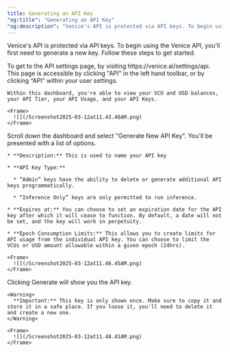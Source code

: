 ```yaml
---
title: Generating an API Key
"og:title": "Generating an API Key"
"og:description": "Venice's API is protected via API keys. To begin using the Venice API, you'll first need to generate a new key. Follow these steps to get started."
---
```


Venice's API is protected via API keys. To begin using the Venice API, you'll first need to generate a new key. Follow these steps to get started.

<Steps>
  <Step title="Visit the API Settings Page">
    To get to the API settings page, by visiting https://venice.ai/settings/api. This page is accessible by clicking "API" in the left hand toolbar, or by clicking “API” within your user settings.

    Within this dashboard, you're able to view your VCU and USD balances, your API Tier, your API Usage, and your API Keys.

    <Frame>
      ![](/Screenshot2025-03-12at11.43.46AM.png)
    </Frame>
  </Step>

  <Step title="Click Generate New API Key">
    Scroll down the dashboard and select "Generate New API Key". You'll be presented with a list of options.

    * **Description:** This is used to name your API key

    * **API Key Type:**

      * “Admin” keys have the ability to delete or generate additional API keys programmatically.

      * “Inference Only” keys are only permitted to run inference.

    * **Expires at:** You can choose to set an expiration date for the API key after which it will cease to function. By default, a date will not be set, and the key will work in perpetuity.

    * **Epoch Consumption Limits:** This allows you to create limits for API usage from the individual API key. You can choose to limit the VCUs or USD amount allowable within a given epoch (24hrs).

    <Frame>
      ![](/Screenshot2025-03-12at11.46.45AM.png)
    </Frame>
  </Step>

  <Step title="Generate the key">
    Clicking Generate will show you the API key.

    <Warning>
      **Important:** This key is only shown once. Make sure to copy it and store it in a safe place. If you loose it, you'll need to delete it and create a new one.
    </Warning>

    <Frame>
      ![](/Screenshot2025-03-12at11.48.41AM.png)
    </Frame>
  </Step>
</Steps>